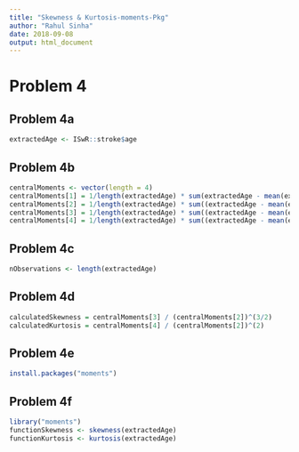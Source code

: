 ```yaml
---
title: "Skewness & Kurtosis-moments-Pkg"
author: "Rahul Sinha"
date: 2018-09-08
output: html_document
---
```



# Problem 4
## Problem 4a
```r
extractedAge <- ISwR::stroke$age
```

## Problem 4b
```r
centralMoments <- vector(length = 4)
centralMoments[1] = 1/length(extractedAge) * sum(extractedAge - mean(extractedAge))
centralMoments[2] = 1/length(extractedAge) * sum((extractedAge - mean(extractedAge))^2)
centralMoments[3] = 1/length(extractedAge) * sum((extractedAge - mean(extractedAge))^3)
centralMoments[4] = 1/length(extractedAge) * sum((extractedAge - mean(extractedAge))^4)
```

## Problem 4c
```r
nObservations <- length(extractedAge)
```

## Problem 4d
```r
calculatedSkewness = centralMoments[3] / (centralMoments[2])^(3/2)
calculatedKurtosis = centralMoments[4] / (centralMoments[2])^(2)
```

## Problem 4e
```r
install.packages("moments")
```

## Problem 4f
```r
library("moments")
functionSkewness <- skewness(extractedAge)
functionKurtosis <- kurtosis(extractedAge)
```

